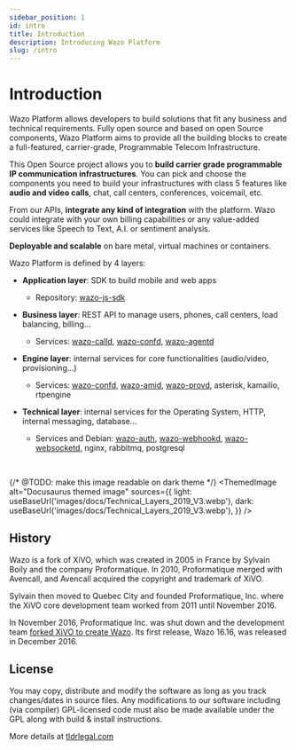 ```yaml
---
sidebar_position: 1
id: intro
title: Introduction
description: Introducing Wazo Platform
slug: /intro
---
```



# Introduction

Wazo Platform allows developers to build solutions that fit any business and technical
requirements. Fully open source and based on open Source components, Wazo Platform aims to
provide all the building blocks to create a full-featured, carrier-grade, Programmable
Telecom Infrastructure.

This Open Source project allows you to <strong>build carrier grade programmable IP communication infrastructures</strong>.
You can pick and choose the components you need to build your infrastructures with class 5 features like
<strong>audio and video calls</strong>, chat, call centers, conferences, voicemail, etc.

From our APIs, <strong>integrate any kind of integration</strong> with the platform.
Wazo could integrate with your own billing capabilities or any value-added services
like Speech to Text, A.I. or sentiment analysis.

<strong>Deployable and scalable</strong> on bare metal, virtual machines or containers.

Wazo Platform is defined by 4 layers:

- <strong>Application layer</strong>: SDK to build mobile and web apps
  - Repository: [wazo-js-sdk](https://github.com/wazo-platform/wazo-js-sdk)
- <strong>Business layer</strong>: REST API to manage users, phones, call centers, load balancing, billing...
  - Services: [wazo-calld](./wazo-calld), [wazo-confd](./wazo-confd), [wazo-agentd](./wazo-agentd)
- <strong>Engine layer</strong>: internal services for core functionalities (audio/video, provisioning...)
  - Services: [wazo-confd](./wazo-confd), [wazo-amid](./wazo-amid), [wazo-provd](./wazo-provd), asterisk, kamailio, rtpengine
- <strong>Technical layer</strong>: internal services for the Operating System, HTTP, internal messaging, database...

  - Services and Debian: [wazo-auth](./wazo-auth), [wazo-webhookd](./wazo-webhookd), [wazo-websocketd](./wazo-websocketd), nginx, rabbitmq, postgresql

<br/>

{/* @TODO: make this image readable on dark theme */}
<ThemedImage
  alt="Docusaurus themed image"
  sources={{
    light: useBaseUrl('images/docs/Technical_Layers_2019_V3.webp'),
    dark: useBaseUrl('images/docs/Technical_Layers_2019_V3.webp'),
  }}
/>

## History

Wazo is a fork of XiVO, which was created in 2005 in France by Sylvain Boily and the company
Proformatique. In 2010, Proformatique merged with Avencall, and Avencall acquired the copyright and
trademark of XiVO.

Sylvain then moved to Quebec City and founded Proformatique, Inc. where the XiVO core development
team worked from 2011 until November 2016.

In November 2016, Proformatique Inc. was shut down and the development team
[forked XiVO to create Wazo](/blog/introducing-wazo). Its first release, Wazo 16.16, was released in
December 2016.

## License

You may copy, distribute and modify the software as long as you track changes/dates in source files.
Any modifications to our software including (via compiler) GPL-licensed code must also be made available under the GPL along with build & install instructions.

More details at [tldrlegal.com](https://tldrlegal.com/license/gnu-general-public-license-v3-(gpl-3))
